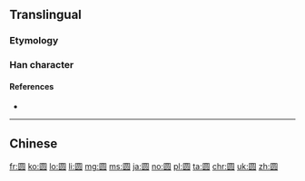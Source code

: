 ==Translingual==
{{ja-forms|[[円]]|[[圆]]|[[圓]]}}

===Etymology===
{{Han simp|圓|f=貝|t=贝}}

===Han character===
{{Han char|rn=31|rad=囗|as=07|sn=10|four=|canj=WRBO|ids=⿴囗员}}

====References====
* {{Han ref|kx=0219.041|hdz=10719.070|uh=5706|ud=22278}}

----

==Chinese==
{{zh-see|圓}}

[[fr:圆]]
[[ko:圆]]
[[lo:圆]]
[[li:圆]]
[[mg:圆]]
[[ms:圆]]
[[ja:圆]]
[[no:圆]]
[[pl:圆]]
[[ta:圆]]
[[chr:圆]]
[[uk:圆]]
[[zh:圆]]